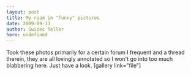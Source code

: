 ```yaml
---
layout: post
title: My room in "funny" pictures
date: 2009-09-13
author: Swizec Teller
hero: undefined
---
```


Took these photos primarily for a certain forum I frequent and a thread therein, they are all lovingly annotated so I won't go into too much blabbering here. Just have a look. \[gallery link="file"]
